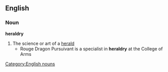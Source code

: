 ==English==
===Noun===
'''heraldry'''
{{wikipedia}}
# The science or art of a [[herald]]
#* Rouge Dragon Pursuivant is a specialist in '''heraldry''' at the College of Arms

[[Category:English nouns]]